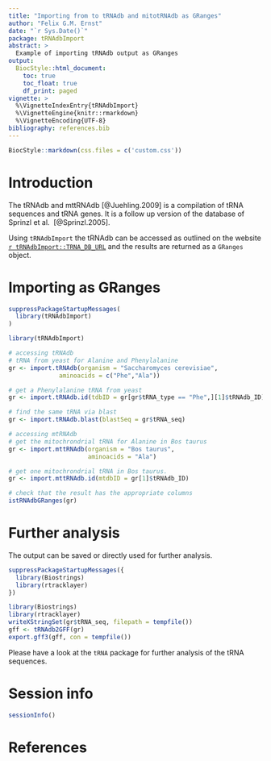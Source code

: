 ```yaml
---
title: "Importing from to tRNAdb and mitotRNAdb as GRanges"
author: "Felix G.M. Ernst"
date: "`r Sys.Date()`"
package: tRNAdbImport
abstract: >
  Example of importing tRNAdb output as GRanges
output:
  BiocStyle::html_document:
    toc: true
    toc_float: true
    df_print: paged
vignette: >
  %\VignetteIndexEntry{tRNAdbImport}
  %\VignetteEngine{knitr::rmarkdown}
  %\VignetteEncoding{UTF-8}
bibliography: references.bib
---
```


```r
BiocStyle::markdown(css.files = c('custom.css'))
```

# Introduction

The tRNAdb and mttRNAdb [@Juehling.2009] is a compilation of tRNA sequences and 
tRNA genes. It is a follow up version of the database of Sprinzl et al. 
[@Sprinzl.2005].

Using `tRNAdbImport` the tRNAdb can be accessed as outlined on the website 
[`r tRNAdbImport::TRNA_DB_URL`](`r tRNAdbImport::TRNA_DB_URL`) and the results
are returned as a `GRanges` object.

# Importing as GRanges

```r
suppressPackageStartupMessages(
  library(tRNAdbImport)
)
```
```r
library(tRNAdbImport)
```
```r
# accessing tRNAdb
# tRNA from yeast for Alanine and Phenylalanine
gr <- import.tRNAdb(organism = "Saccharomyces cerevisiae",
              aminoacids = c("Phe","Ala"))
```
```r
# get a Phenylalanine tRNA from yeast
gr <- import.tRNAdb.id(tdbID = gr[gr$tRNA_type == "Phe",][1]$tRNAdb_ID)
```
```r
# find the same tRNA via blast
gr <- import.tRNAdb.blast(blastSeq = gr$tRNA_seq)
```
```r
# accessing mtRNAdb
# get the mitochrondrial tRNA for Alanine in Bos taurus
gr <- import.mttRNAdb(organism = "Bos taurus", 
                      aminoacids = "Ala")
```
```r
# get one mitochrondrial tRNA in Bos taurus. 
gr <- import.mttRNAdb.id(mtdbID = gr[1]$tRNAdb_ID)
```
```r
# check that the result has the appropriate columns
istRNAdbGRanges(gr)
```

# Further analysis

The output can be saved or directly used for further analysis.

```r
suppressPackageStartupMessages({
  library(Biostrings)
  library(rtracklayer)
})
```
```r
library(Biostrings)
library(rtracklayer)
writeXStringSet(gr$tRNA_seq, filepath = tempfile())
gff <- tRNAdb2GFF(gr)
export.gff3(gff, con = tempfile())
```

Please have a look at the `tRNA` package for further analysis of the tRNA
sequences.

# Session info

```r
sessionInfo()
```

# References
